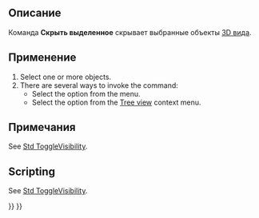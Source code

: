 <languages/>

{{Docnav/ru
|[[Std_ShowSelection/ru|Команда "Показать выделенное"]]
|[[Std_SelectVisibleObjects/ru|Команда "Выбрать видимые объекты"]]
|[[Std_View_Menu/ru|Меню "Вид"]]
|IconL=Std_ShowSelection.svg
|IconR=Std_SelectVisibleObjects.svg
|IconC=Freecad.svg
}}

<div class="mw-translate-fuzzy">
<!--Empty=1 to suppress icon-->
{{GuiCommand/ru
|Name=Std HideSelection
|Name/ru=Std HideSelection
|Empty=1
|MenuLocation=Вид → Видимость → Скрыть выделенные
|Workbenches=All
|SeeAlso=[[Std_ToggleVisibility/ru|Std ToggleVisibility]], [[Std_ShowSelection/ru|Std ShowSelection]], [[Std_ToggleObjects/ru|Std ToggleObjects]], [[Std_ShowObjects/ru|Std ShowObjects]], [[Std_HideObjects/ru|Std HideObjects]]
}}
</div>

<span id="Description"></span>
==Описание==

Команда '''Скрыть выделенное''' скрывает выбранные объекты [[3D_view/ru|3D вида]].

<span id="Usage"></span>
==Применение==

# Select one or more objects.
# There are several ways to invoke the command:
#* Select the {{MenuCommand|View → Visibility → [[Image:Std_HideSelection.svg|16px]] Hide selection}} option from the menu.
#* Select the {{MenuCommand|[[Image:Std_HideSelection.svg|16px]] Hide selection}} option from the [[Tree_view|Tree view]] context menu.

<span id="Notes"></span>
==Примечания==

See [[Std_ToggleVisibility#Notes|Std ToggleVisibility]].

==Scripting==

See [[Std_ToggleVisibility#Scripting|Std ToggleVisibility]].


{{Docnav/ru
|[[Std_ShowSelection/ru|Команда "Показать выделенное"]]
|[[Std_SelectVisibleObjects/ru|Команда "Выбрать видимые объекты"]]
|[[Std_View_Menu/ru|Меню "Вид"]]
|IconL=Std_ShowSelection.svg
|IconR=Std_SelectVisibleObjects.svg
|IconC=Freecad.svg
}}

{{Std_Base_navi{{#translation:}}}}
{{Userdocnavi{{#translation:}}}}